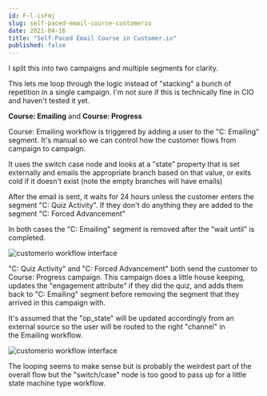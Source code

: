 ```yaml
---
id: F-l-isFmj
slug: self-paced-email-course-customerio
date: 2021-04-16
title: "Self-Paced Email Course in Customer.io"
published: false
---
```


I split this into two campaigns and multiple segments for clarity. 

This lets me loop through the logic instead of "stacking" a bunch of repetition in a single campaign. I'm not sure if this is technically fine in CIO and haven't tested it yet.

**Course: Emailing** and **Course: Progress**

Course: Emailing workflow is triggered by adding a user to the "C: Emailing" segment. It's manual so we can control how the customer flows from campaign to campaign.

It uses the switch case node and looks at a "state" property that is set externally and emails the appropriate branch based on that value, or exits cold if it doesn't exist (note the empty branches will have emails)

After the email is sent, it waits for 24 hours unless the customer enters the segment "C: Quiz Activity". If they don't do anything they are added to the segment "C: Forced Advancement"

In both cases the "C: Emailing" segment is removed after the "wait until" is completed.

![customerio workflow interface](./workflow_one.png)


"C: Quiz Activity" and "C: Forced Advancement" both send the customer to Course: Progress campaign. This campaign does a little house keeping, updates the "engagement attribute" if they did the quiz, and adds them back to "C: Emailing" segment before removing the segment that they arrived in this campaign with.

It's assumed that the "op_state" will be updated accordingly from an external source so the user will be routed to the right "channel" in the Emailing workflow.

![customerio workflow interface](./workflow_two.png)

The looping seems to make sense but is probably the weirdest part of the overall flow but the "switch/case" node is too good to pass up for a little state machine type workflow.